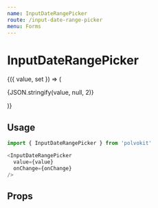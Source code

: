 ```yaml
---
name: InputDateRangePicker
route: /input-date-range-picker
menu: Forms
---
```



# InputDateRangePicker

<Playground>
  <Value>
    {({ value, set }) => (
      <div style={{ minHeight: 600 }}>
        <InputDateRangePicker
          value={value}
          onChange={set}
        />
        <p>
          {JSON.stringify(value, null, 2)}
        </p>
      </div>
    )}
  </Value>
</Playground>

## Usage

```js
import { InputDateRangePicker } from 'polvokit'

<InputDateRangePicker
  value={value}
  onChange={onChange}
/>
```

## Props

<Props of={InputDateRangePicker} />
